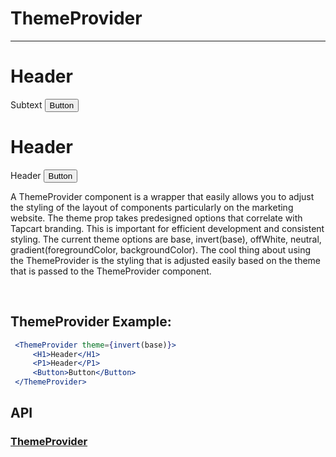 


<Meta title="Design-Guidelines|Foundation/ThemeProvider"  />

# ThemeProvider

---
<Story name="ThemeProvider">
     <ThemeProvider theme={invert(base)}>
       <div
         style={{
           height: "200px",
           width: "100%",
           background: `${swatches.blue}`,
           padding: '20px',
           display: 'flex',
           flexDirection: 'column',
           justifyContent: 'center',
           alignItems: 'flex-start'
         }}
       >
         <H1>Header</H1>
         <P1>Subtext</P1>
         <Button>Button</Button>
       </div>
     </ThemeProvider>
</Story>

<Story name="ThemeProviderTwo">
  <div>
    <ThemeProvider theme={base}>
      <div
         style={{
           height: "200px",
           width: "100%",
           padding: '20px',
           display: 'flex',
           flexDirection: 'column',
           justifyContent: 'center',
           alignItems: 'flex-start'
         }}
       >
         <H1>Header</H1>
         <P1>Header</P1>
         <Button>Button</Button>
       </div>
     </ThemeProvider>
     </div>
</Story>

A ThemeProvider component is a wrapper that easily allows you to adjust the styling of the layout of components particularly on the marketing website.
The theme prop takes predesigned options that correlate with Tapcart branding. This is important for efficient development and consistent styling.
The current theme options are base, invert(base), offWhite, neutral, gradient(foregroundColor, backgroundColor). The cool thing about using the ThemeProvider is the styling that is adjusted easily based on the theme that is passed to the ThemeProvider component.


<br />


## ThemeProvider Example:

```jsx
 <ThemeProvider theme={invert(base)}>
     <H1>Header</H1>
     <P1>Header</P1>
     <Button>Button</Button>
 </ThemeProvider>
```



## API
### [ThemeProvider](https://github.com/tapcartinc/tapcart-dashboard-components/blob/master/lib/utils/ThemeProvider.js)
<Props of={ThemeProvider} />



